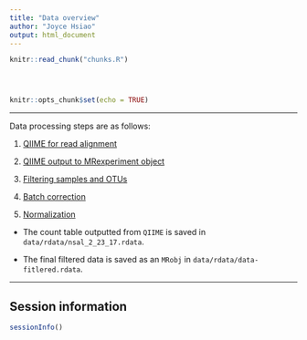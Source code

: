 ```yaml
---
title: "Data overview"
author: "Joyce Hsiao"
output: html_document
---
```


<!-- The file analysis/chunks.R contains chunks that define default settings
shared across the workflowr files. -->
```r
knitr::read_chunk("chunks.R")
```

<!-- Update knitr chunk options -->
```r
```

<!-- Insert the date the file was last updated -->
```r
```

<!-- Insert the code version (Git commit SHA1) if Git repository exists and R
 package git2r is installed -->
```r
```

```r
knitr::opts_chunk$set(echo = TRUE)
```

---

Data processing steps are as follows:

1. [QIIME for read alignment](log_20171207080411.txt)

2. [QIIME output to MRexperiment object](step0_build_MRexperiment.html)

3. [Filtering samples and OTUs](taxonomy-n-filtering.html)

4. [Batch correction](step2_gradesOfMembership.html)

5. [Normalization](step3_stacked_bar_plots.html)


* The count table outputted from `QIIME` is saved in `data/rdata/nsal_2_23_17.rdata`. 

* The final filtered data is saved as an `MRobj` in `data/rdata/data-fitlered.rdata`.



---

## Session information

```r
sessionInfo()
```

